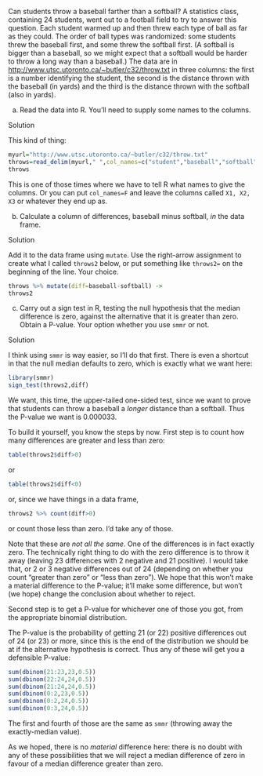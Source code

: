 

 Can students throw a baseball farther than a softball? A
statistics class, containing 24 students, went out to a football field
to try to answer this question. Each student warmed up and then threw
each type of ball as far as they could. The order of ball types was
randomized: some students threw the baseball first, and some threw the
softball first. (A softball is bigger than a baseball, so we might
expect that a softball would be harder to throw a long way than a
baseball.) The data are in
[http://www.utsc.utoronto.ca/~butler/c32/throw.txt](http://www.utsc.utoronto.ca/~butler/c32/throw.txt) in three
columns: the first is a number identifying the student, the second is
the distance thrown with the baseball (in yards) and the third is the
distance thrown with the softball (also in yards).



(a) Read the data into R. You'll need to supply some names
to the columns.


Solution


This kind of thing:
```r
myurl="http://www.utsc.utoronto.ca/~butler/c32/throw.txt"
throws=read_delim(myurl," ",col_names=c("student","baseball","softball"))
throws
```

This is one of those times where we have to tell R what names to give
the columns. Or you can put `col_names=F` and leave the
columns called `X1, X2, X3` or whatever they end up as.



(b) Calculate a column of differences, baseball minus softball,
*in* the data frame.


Solution


Add it to the data frame using `mutate`. Use the
right-arrow assignment to create what I called
`throws2` below, or put something like
`throws2=` on the beginning of the line. Your choice.

```r
throws %>% mutate(diff=baseball-softball) ->
throws2
``` 



(c) Carry out a sign test in R, testing the null hypothesis
that the median difference is zero, against the alternative that
it is greater than zero. Obtain a P-value. Your option whether you use
`smmr` or not.


Solution


I think using `smmr` is way easier, so I'll do that
first. There is even a shortcut in that the null median defaults to
zero, which is exactly what we want here:

```r
library(smmr)
sign_test(throws2,diff)
``` 

We want, this time, the upper-tailed one-sided test, since we want to
prove that students can throw a baseball a *longer* distance
than a softball. Thus the P-value we want is 0.000033.

To build it yourself, you know the steps by now.
First step is to count how many differences are greater and less than zero:
```r
table(throws2$diff>0)
``` 

or

```r
table(throws2$diff<0)
``` 

or, since we have things in a data frame,

```r
throws2 %>% count(diff>0)
``` 

or count those less than zero. I'd take any of those.

Note that these are *not all the same*. One of the differences is
in fact exactly zero. The technically right thing to do with the zero
difference is to throw it away (leaving 23 differences with 2 negative
and 21 positive). I would take that, or 2 or 3 negative differences
out of 24 (depending on whether you count "greater than zero" or
"less than zero"). We hope that this won't make a material
difference to the P-value; it'll make some difference, but won't (we
hope) change the conclusion about whether to reject.

Second step is to get a P-value for whichever one of those you got,
from the appropriate binomial distribution. 

The P-value is the probability of getting 21 (or 22) positive
differences out of 24 (or 23) or more, since this is the end of the
distribution we should be at if the alternative hypothesis is correct.
Thus any of these will get you a defensible P-value:

```r
sum(dbinom(21:23,23,0.5))
sum(dbinom(22:24,24,0.5))
sum(dbinom(21:24,24,0.5))
sum(dbinom(0:2,23,0.5))
sum(dbinom(0:2,24,0.5))
sum(dbinom(0:3,24,0.5))
``` 

The first and fourth of those are the same as `smmr` (throwing
away the exactly-median value). 

As we hoped, there is no *material* difference here: there is no
doubt with any of these possibilities that we will reject a median
difference of zero in favour of a median difference greater than
zero. 


```r

```     


